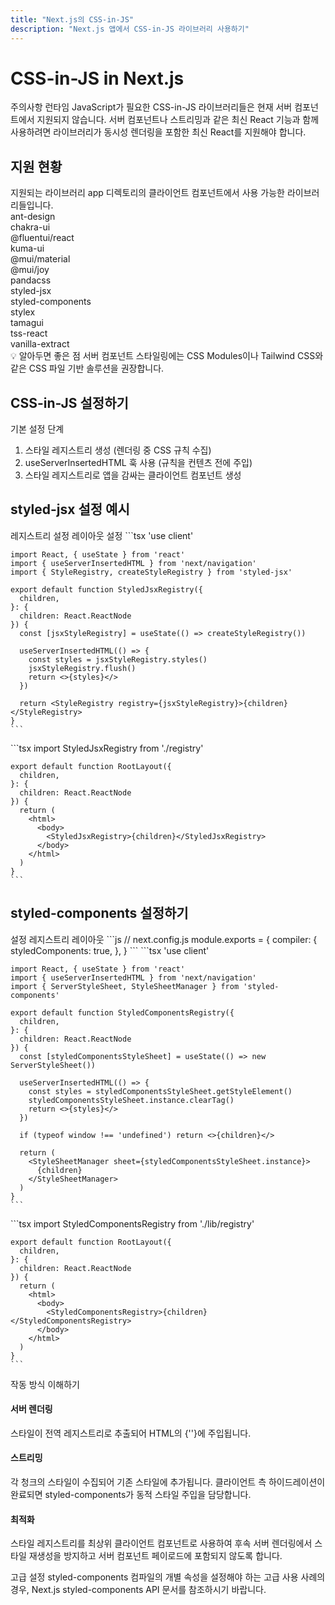 ```yaml
---
title: "Next.js의 CSS-in-JS"
description: "Next.js 앱에서 CSS-in-JS 라이브러리 사용하기"
---
```



# CSS-in-JS in Next.js

<Alert variant="warning" className="mb-6">
  <AlertTitle>주의사항</AlertTitle>
  <AlertDescription>
    런타임 JavaScript가 필요한 CSS-in-JS 라이브러리들은 현재 서버 컴포넌트에서 지원되지 않습니다. 
    서버 컴포넌트나 스트리밍과 같은 최신 React 기능과 함께 사용하려면 라이브러리가 동시성 렌더링을 포함한 최신 React를 지원해야 합니다.
  </AlertDescription>
</Alert>

## 지원 현황

<Card className="mb-6">
  <CardHeader>
    <CardTitle>지원되는 라이브러리</CardTitle>
    <CardDescription>app 디렉토리의 클라이언트 컴포넌트에서 사용 가능한 라이브러리들입니다.</CardDescription>
  </CardHeader>
  <CardContent>
    <div className="grid grid-cols-2 md:grid-cols-3 gap-4">
      <div className="p-2 bg-gray-50 rounded">ant-design</div>
      <div className="p-2 bg-gray-50 rounded">chakra-ui</div>
      <div className="p-2 bg-gray-50 rounded">@fluentui/react</div>
      <div className="p-2 bg-gray-50 rounded">kuma-ui</div>
      <div className="p-2 bg-gray-50 rounded">@mui/material</div>
      <div className="p-2 bg-gray-50 rounded">@mui/joy</div>
      <div className="p-2 bg-gray-50 rounded">pandacss</div>
      <div className="p-2 bg-gray-50 rounded">styled-jsx</div>
      <div className="p-2 bg-gray-50 rounded">styled-components</div>
      <div className="p-2 bg-gray-50 rounded">stylex</div>
      <div className="p-2 bg-gray-50 rounded">tamagui</div>
      <div className="p-2 bg-gray-50 rounded">tss-react</div>
      <div className="p-2 bg-gray-50 rounded">vanilla-extract</div>
    </div>
  </CardContent>
</Card>

<Alert className="mb-6">
  <AlertTitle>💡 알아두면 좋은 점</AlertTitle>
  <AlertDescription>
    서버 컴포넌트 스타일링에는 CSS Modules이나 Tailwind CSS와 같은 CSS 파일 기반 솔루션을 권장합니다.
  </AlertDescription>
</Alert>

## CSS-in-JS 설정하기

<Card className="mb-6">
  <CardHeader>
    <CardTitle>기본 설정 단계</CardTitle>
  </CardHeader>
  <CardContent>
    <ol className="list-decimal list-inside space-y-2">
      <li>스타일 레지스트리 생성 (렌더링 중 CSS 규칙 수집)</li>
      <li>useServerInsertedHTML 훅 사용 (규칙을 컨텐츠 전에 주입)</li>
      <li>스타일 레지스트리로 앱을 감싸는 클라이언트 컴포넌트 생성</li>
    </ol>
  </CardContent>
</Card>

## styled-jsx 설정 예시

<Tabs defaultValue="registry" className="mb-6">
  <TabsList>
    <TabsTrigger value="registry">레지스트리 설정</TabsTrigger>
    <TabsTrigger value="layout">레이아웃 설정</TabsTrigger>
  </TabsList>
  <TabsContent value="registry">
    ```tsx
    'use client'
    
    import React, { useState } from 'react'
    import { useServerInsertedHTML } from 'next/navigation'
    import { StyleRegistry, createStyleRegistry } from 'styled-jsx'
    
    export default function StyledJsxRegistry({
      children,
    }: {
      children: React.ReactNode
    }) {
      const [jsxStyleRegistry] = useState(() => createStyleRegistry())
    
      useServerInsertedHTML(() => {
        const styles = jsxStyleRegistry.styles()
        jsxStyleRegistry.flush()
        return <>{styles}</>
      })
    
      return <StyleRegistry registry={jsxStyleRegistry}>{children}</StyleRegistry>
    }
    ```
  </TabsContent>
  <TabsContent value="layout">
    ```tsx
    import StyledJsxRegistry from './registry'
    
    export default function RootLayout({
      children,
    }: {
      children: React.ReactNode
    }) {
      return (
        <html>
          <body>
            <StyledJsxRegistry>{children}</StyledJsxRegistry>
          </body>
        </html>
      )
    }
    ```
  </TabsContent>
</Tabs>

## styled-components 설정하기

<Tabs defaultValue="config" className="mb-6">
  <TabsList>
    <TabsTrigger value="config">설정</TabsTrigger>
    <TabsTrigger value="registry">레지스트리</TabsTrigger>
    <TabsTrigger value="layout">레이아웃</TabsTrigger>
  </TabsList>
  <TabsContent value="config">
    ```js
    // next.config.js
    module.exports = {
      compiler: {
        styledComponents: true,
      },
    }
    ```
  </TabsContent>
  <TabsContent value="registry">
    ```tsx
    'use client'
    
    import React, { useState } from 'react'
    import { useServerInsertedHTML } from 'next/navigation'
    import { ServerStyleSheet, StyleSheetManager } from 'styled-components'
    
    export default function StyledComponentsRegistry({
      children,
    }: {
      children: React.ReactNode
    }) {
      const [styledComponentsStyleSheet] = useState(() => new ServerStyleSheet())
    
      useServerInsertedHTML(() => {
        const styles = styledComponentsStyleSheet.getStyleElement()
        styledComponentsStyleSheet.instance.clearTag()
        return <>{styles}</>
      })
    
      if (typeof window !== 'undefined') return <>{children}</>
    
      return (
        <StyleSheetManager sheet={styledComponentsStyleSheet.instance}>
          {children}
        </StyleSheetManager>
      )
    }
    ```
  </TabsContent>
  <TabsContent value="layout">
    ```tsx
    import StyledComponentsRegistry from './lib/registry'
    
    export default function RootLayout({
      children,
    }: {
      children: React.ReactNode
    }) {
      return (
        <html>
          <body>
            <StyledComponentsRegistry>{children}</StyledComponentsRegistry>
          </body>
        </html>
      )
    }
    ```
  </TabsContent>
</Tabs>

<Card className="mb-6">
  <CardHeader>
    <CardTitle>작동 방식 이해하기</CardTitle>
  </CardHeader>
  <CardContent>
    <div className="space-y-4">
      <div className="p-4 bg-gray-50 rounded-lg">
        <h4 className="font-bold">서버 렌더링</h4>
        <p>스타일이 전역 레지스트리로 추출되어 HTML의 {'<head>'}에 주입됩니다.</p>
      </div>
      <div className="p-4 bg-gray-50 rounded-lg">
        <h4 className="font-bold">스트리밍</h4>
        <p>각 청크의 스타일이 수집되어 기존 스타일에 추가됩니다. 클라이언트 측 하이드레이션이 완료되면 styled-components가 동적 스타일 주입을 담당합니다.</p>
      </div>
      <div className="p-4 bg-gray-50 rounded-lg">
        <h4 className="font-bold">최적화</h4>
        <p>스타일 레지스트리를 최상위 클라이언트 컴포넌트로 사용하여 후속 서버 렌더링에서 스타일 재생성을 방지하고 서버 컴포넌트 페이로드에 포함되지 않도록 합니다.</p>
      </div>
    </div>
  </CardContent>
</Card>

<Alert>
  <AlertTitle>고급 설정</AlertTitle>
  <AlertDescription>
    styled-components 컴파일의 개별 속성을 설정해야 하는 고급 사용 사례의 경우, Next.js styled-components API 문서를 참조하시기 바랍니다.
  </AlertDescription>
</Alert>
